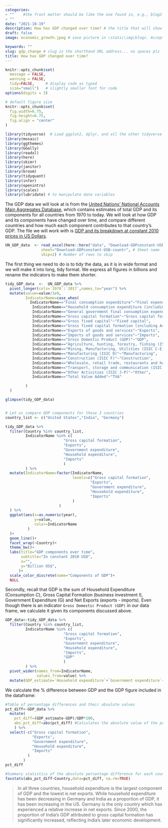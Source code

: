 ```yaml
---
categories:  
- ""    #the front matter should be like the one found in, e.g., blog2.md. It cannot be like the normal Rmd we used
- ""
date: "2021-10-19"
description: How has GDP changed over time? # the title that will show up once someone gets to this page
draft: false
image: economic_growth.jpeg # save picture in \static\img\blogs. Acceptable formats= jpg, jpeg, or png . Your iPhone pics wont work

keywords: ""
slug: gdp_change # slug is the shorthand URL address... no spaces plz
title: How has GDP changed over time?
---
```


```r
knitr::opts_chunk$set(
  message = FALSE, 
  warning = FALSE, 
  tidy=FALSE,     # display code as typed
  size="small")   # slightly smaller font for code
options(digits = 3)

# default figure size
knitr::opts_chunk$set(
  fig.width=6.75, 
  fig.height=6.75,
  fig.align = "center"
)
```


```r
library(tidyverse)  # Load ggplot2, dplyr, and all the other tidyverse packages
library(mosaic)
library(ggthemes)
library(GGally)
library(readxl)
library(here)
library(skimr)
library(janitor)
library(broom)
library(tidyquant)
library(infer)
library(openintro)
library(scales)
library(lubridate) # to manipulate date variables
```



The GDP data we will look at is from the [United Nations' National Accounts Main Aggregates Database](https://unstats.un.org/unsd/snaama/Downloads), which contains estimates of total GDP and its components for all countries from 1970 to today. We will look at how GDP and its components have changed over time, and compare different countries and how much each component contributes to that country's GDP. The file we will work with is [GDP and its breakdown at constant 2010 prices in US Dollars](http://unstats.un.org/unsd/amaapi/api/file/6).


```r

UN_GDP_data  <- read_excel(here::here("data", "Download-GDPconstant-USD-countries.xlsx"), # Excel filename
                sheet="Download-GDPconstant-USD-countr", # Sheet name
                skip=2) # Number of rows to skip 

```

The first thing we need to do is to tidy the data, as it is in wide format and we will make it into long, tidy format. We express all figures in billions and rename the indicators to make them shorter.


```r

tidy_GDP_data  <-  UN_GDP_data %>%
  pivot_longer(cols=`1970`:`2017`,names_to="year") %>% 
  mutate(value=value/1e9,
         IndicatorName=case_when(
           IndicatorName=="Final consumption expenditure"~"Final expenditure",
            IndicatorName=="Household consumption expenditure (including Non-profit institutions serving households)"~"Household expenditure",
            IndicatorName=="General government final consumption expenditure"~"Government expenditure",
            IndicatorName=="Gross capital formation"~"Gross capital formation",
            IndicatorName=="Gross fixed capital"~"Fixed capital",
            IndicatorName=="Gross fixed capital formation (including Acquisitions less disposals of valuables)"~"Fixed capital formation",
            IndicatorName=="Exports of goods and services"~"Exports",
            IndicatorName=="Imports of goods and services"~"Imports",
            IndicatorName=="Gross Domestic Product (GDP)"~"GDP",
            IndicatorName=="Agriculture, hunting, forestry, fishing (ISIC A-B)"~"Farming",
            IndicatorName=="Mining, Manufacturing, Utilities (ISIC C-E)"~"Mining, Manufacturing, Utilities",
            IndicatorName=="Manufacturing (ISIC D)"~"Manufacturing",
            IndicatorName=="Construction (ISIC F)"~"Construction",
            IndicatorName=="Wholesale, retail trade, restaurants and hotels (ISIC G-H)"~"Trade & services",
            IndicatorName=="Transport, storage and communication (ISIC I)"~"Transport, storage and communication",
            IndicatorName=="Other Activities (ISIC J-P)"~"Other",
            IndicatorName=="Total Value Added"~"TVA"

         )
  )

glimpse(tidy_GDP_data)


# Let us compare GDP components for these 3 countries
country_list <- c("United States","India", "Germany")
```


```r

tidy_GDP_data %>% 
  filter(Country %in% country_list,
         IndicatorName %in% c(
                          "Gross capital formation", 
                          "Exports",
                          "Government expenditure",
                          "Household expenditure",
                          "Imports"
                          )
         ) %>% 
  mutate(IndicatorName=factor(IndicatorName, 
                              levels=c("Gross capital formation", 
                                      "Exports",
                                      "Government expenditure",
                                      "Household expenditure",
                                      "Imports"
                              )
                        )
  ) %>% 
  ggplot(aes(x=as.numeric(year),
             y=value, 
             color=IndicatorName
          )
  )+
  geom_line()+
  facet_wrap(~Country)+
  theme_bw()+
  labs(title="GDP components over time",
       subtitle="In constant 2010 USD",
       x="",
       y="Billion US$",
      )+
  scale_color_discrete(name="Components of GDP")+
  NULL

```

Secondly, recall that GDP is the sum of Household Expenditure (Consumption *C*), Gross Capital Formation (business investment *I*), Government Expenditure (G) and Net Exports (exports - imports). Even though there is an indicator `Gross Domestic Product (GDP)` in our data frame, we calculate it given its components discussed above.

```r
GDP_data<-tidy_GDP_data %>% 
  filter(Country %in% country_list,
         IndicatorName %in% c(
                          "Gross capital formation", 
                          "Exports",
                          "Government expenditure",
                          "Household expenditure",
                          "Imports",
                          "GDP"
                          )
         ) %>% 
  pivot_wider(names_from=IndicatorName,
              values_from=value) %>% 
  mutate(GDP_estimate=`Household expenditure`+`Government expenditure`+`Gross capital formation`+Exports-Imports)

```


We calculate the % difference between GDP and the GDP figure included in the dataframe:

```r

#Table of percentage differences and their absolute values
pct_diff<-GDP_data %>% 
  mutate(
    pct_diff=(GDP_estimate-GDP)/GDP*100,
    abs_pct_diff=abs(pct_diff) #Calculates the absolute value of the percentage differences
    ) %>% 
  select(-c("Gross capital formation", 
            "Exports",
            "Government expenditure",
            "Household expenditure",
            "Imports"
          )
        )
pct_diff

#Summary statistics of the absolute percentage difference for each country
favstats(abs_pct_diff~Country,data=pct_diff, na.rm=TRUE)

```

> In all three countries, household expenditure is the largest component of GDP and the lowest is net exports. While household expenditure has been decreasing in Germany and India as a proportion of GDP, it has been increasing in the US. Germany is the only country which has experienced a relative increase in net exports. Since 2000, the proportion of India's GDP attributed to gross capital formation has significantly increased, reflecting India's later economic development.






